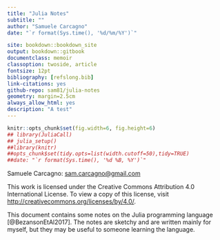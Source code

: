 ```yaml
--- 
title: "Julia Notes"
subtitle: ""
author: "Samuele Carcagno"
date: "`r format(Sys.time(), '%d/%m/%Y')`"

site: bookdown::bookdown_site
output: bookdown::gitbook
documentclass: memoir
classoption: twoside, article
fontsize: 12pt
bibliography: [refslong.bib]
link-citations: yes
github-repo: sam81/julia-notes
geometry: margin=2.5cm
always_allow_html: yes
description: "A test"
---
```

\pagestyle{bodypagestyle}


```r
knitr::opts_chunk$set(fig.width=6, fig.height=6)
## library(JuliaCall)
## julia_setup()
##library(knitr)
##opts_chunk$set(tidy.opts=list(width.cutoff=50),tidy=TRUE)
##date: "`r format(Sys.time(), '%d %B, %Y')`"
```
	
```{=latex}
\setlength{\parindent}{0pt}
\rule{\textwidth}{0.5mm}
```
Samuele Carcagno: <sam.carcagno@gmail.com>

This work is licensed under the Creative Commons Attribution 4.0 International License. To view a copy of this license, visit [http://creativecommons.org/licenses/by/4.0/](http://creativecommons.org/licenses/by/4.0/).

```{=latex}
\vspace{2em}
```

This document contains some notes on the Julia programming language [@BezansonEtAl2017]. The notes are sketchy and are written mainly for myself, but they may be useful to someone learning the language.

```{=latex}
\rule{\textwidth}{0.5mm}
\vspace{1cm}
% Trigger ToC creation in LaTeX
\begin{KeepFromToc}
  \tableofcontents
\end{KeepFromToc}
\setlength{\parindent}{2em}
```
